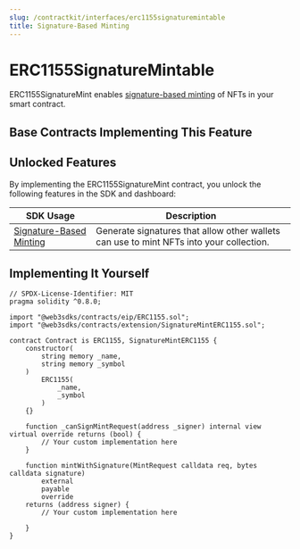 ```yaml
---
slug: /contractkit/interfaces/erc1155signaturemintable
title: Signature-Based Minting
---
```



# ERC1155SignatureMintable

ERC1155SignatureMint enables [signature-based minting](/sdk/advanced-features/on-demand-minting) of NFTs in your smart contract.

<ViewContractCodeButton
  link="https://github.com/web3sdks/contracts/blob/main/contracts/extension/SignatureMintERC1155.sol"
  name="SignatureMintERC1155"
/>

## Base Contracts Implementing This Feature

<div className="row" style={{ marginBottom: 24 }}>
  <div className="col col--6" style={{ padding: 8 }}>
    <QuickstartCard
      name="ERC1155 Signature Mint"
      link="/contractkit/base-contracts/erc-1155/erc1155signaturemint"
      image="/assets/icons/general.png"
    />
  </div>
</div>

## Unlocked Features

By implementing the ERC1155SignatureMint contract, you unlock the following features in the SDK and dashboard:

| SDK Usage                                                                           | Description                                                                             |
| ----------------------------------------------------------------------------------- | --------------------------------------------------------------------------------------- |
| [Signature-Based Minting](/sdk/interacting-with-contracts/erc1155signaturemintable) | Generate signatures that allow other wallets can use to mint NFTs into your collection. |

## Implementing It Yourself

```solidity
// SPDX-License-Identifier: MIT
pragma solidity ^0.8.0;

import "@web3sdks/contracts/eip/ERC1155.sol";
import "@web3sdks/contracts/extension/SignatureMintERC1155.sol";

contract Contract is ERC1155, SignatureMintERC1155 {
    constructor(
        string memory _name,
        string memory _symbol
    )
        ERC1155(
            _name,
            _symbol
        )
    {}

    function _canSignMintRequest(address _signer) internal view virtual override returns (bool) {
        // Your custom implementation here
    }

    function mintWithSignature(MintRequest calldata req, bytes calldata signature)
        external
        payable
        override
    returns (address signer) {
        // Your custom implementation here

    }
}
```
